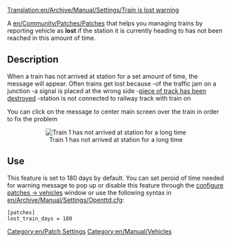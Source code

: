[[Translation:en/Archive/Manual/Settings/Train is lost warning]]
[[Category:en/Patch Settings]]
[[Category:en/Manual/Vehicles]]

A [[en/Community/Patches/Patches]] that helps you managing trains by reporting vehicle as '''lost''' if the station it is currently heading to has not been reached in this amount of time.

== Description ==

When a train has not arrived at station for a set amount of time, the message will appear.
Often trains get lost because
-of the traffic jam on a junction
-a signal is placed at the wrong side
-[[en/Manual/Disasters|piece of track has been destroyed]]
-station is not connected to railway track with train on

You can click on the message to center main screen over the train in order to fix the problem

<center>[[File:en/Archive/Manual/Settings/Losttrain.png|center|frame|Train 1 has not arrived at station for a long time]]</center>
== Use ==
This feature is set to 180 days by default. You can set peroid of time needed for warning message to pop up or disable this feature through the [[en/Archive/Manual/Settings/Configuring patches/Vehicles|configure patches -> vehicles]] window or use the following syntax in [[en/Archive/Manual/Settings/Openttd.cfg]]:

<pre>
[patches]
lost_train_days = 180
</pre>